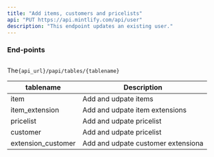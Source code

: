 ```yaml
---
title: "Add items, customers and pricelists"
api: "PUT https://api.mintlify.com/api/user"
description: "This endpoint updates an existing user."
---
```


### End-points 

## 
The`{api_url}/papi/tables/{tablename}`

| tablename | Description                            |
| -------- | -------------------------------------              |
| item               | Add and udpate items                     |
| item_extension     | Add and udpate item extensions                         |
| pricelist             | Add and udpate pricelist|
| customer            | Add and udpate pricelist|
| extension_customer            | Add and udpate customer extensiona|


